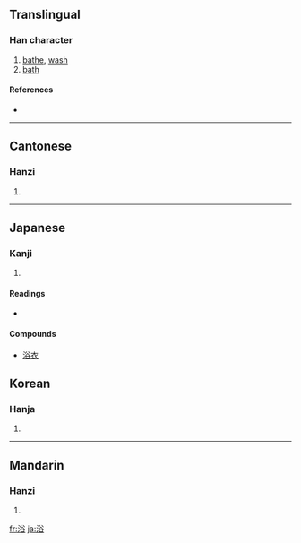 ==Translingual==

===Han character===
{{Han char|rn=85|rad=水|as=07|sn=10|four=3816<sub>8</sub>|canj=水金人口 (ECOR)}}

# [[bathe]], [[wash]]
# [[bath]]

====References====
* {{Han ref|kx=0625.090|dkj=17496|dj=1023.060|hdz=31629.030|uh=6D74|ud=28020|bh=AF44|bd=44868}}

----

==Cantonese==

===Hanzi===
{{yue-hanzi|jyut=|y=yuk6}}

# {{defn|Cantonese}}

----

==Japanese==

===Kanji===
{{ja-kanji|grade=4|rs=水07}}

# {{defn|Japanese}}

====Readings====
* {{ja-readings|on=[[よく]] (''yoku'')|kun=[[あびる]] ([[浴びる]], ''[[abiru]]''), [[あびせる]] ([[浴びせる]], ''[[abiseru]]'')|nanori=[[あみ]] (''ami''), [[えき]] (''eki''), [[さこ]] (''sako'')}}

====Compounds====
* [[浴衣]]

==Korean==

===Hanja===
{{ko-hanja|hangeul=욕|eumhun=|rv=yok|mr=yok|y=yok}}

# {{defn|Korean}}

----

==Mandarin==

===Hanzi===
{{cmn-hanzi|pin=[[yù]] ([[yu4]])|wg=yü<sup>4</sup>}}

# {{defn|Mandarin}}

[[fr:浴]]
[[ja:浴]]